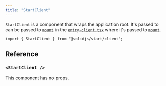 ```yaml
---
title: "StartClient"
---
```


`StartClient` is a component that wraps the application root. It's passed to  can be passed to [`mount`](/solid-start/reference/client/start-client) in the [`entry-client.tsx`](/solid-start/reference/entrypoints/entry-client) where it's passed to [`mount`](/solid-start/reference/client/start-client).

```tsx twoslash
import { StartClient } from "@solidjs/start/client";
```

## Reference
### `<StartClient />`
This component has no props.